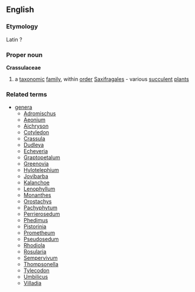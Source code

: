 ==English==
===Etymology===
Latin ?
===Proper noun===
{{wikipedia}}
'''Crassulaceae'''
#a [[taxonomic]] [[family]], within [[order]] [[Saxifragales]] - various [[succulent]] [[plant]]s
===Related terms===
{{wikispecies}}
*[[genera]]
**[[Adromischus]]
**[[Aeonium]]
**[[Aichryson]] 
**[[Cotyledon]]
**[[Crassula]]
**[[Dudleya]]
**[[Echeveria]] 
**[[Graptopetalum]] 
**[[Greenovia]]
**[[Hylotelephium]]  
**[[Jovibarba]]
**[[Kalanchoe]]
**[[Lenophyllum]] 
**[[Monanthes]]
**[[Orostachys]]
**[[Pachyphytum]]
**[[Perrierosedum]] 
**[[Phedimus]]
**[[Pistorinia]] 
**[[Prometheum]]
**[[Pseudosedum]]
**[[Rhodiola]]
**[[Rosularia]] 
**[[Sempervivum]] 
**[[Thompsonella]]
**[[Tylecodon]]
**[[Umbilicus]]
**[[Villadia]]